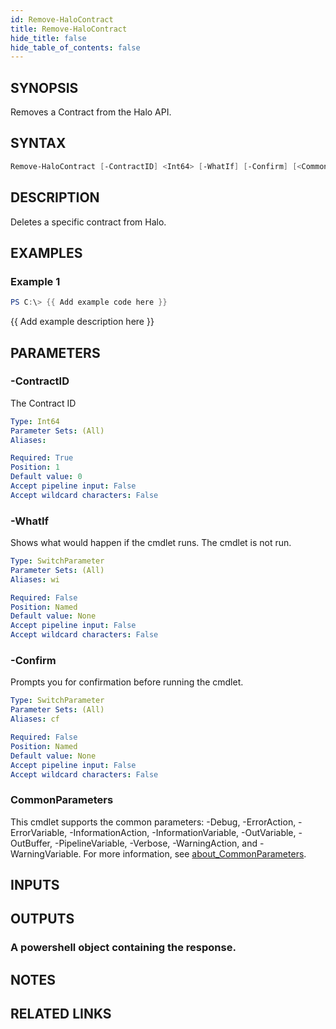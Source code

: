 ```yaml
---
id: Remove-HaloContract
title: Remove-HaloContract
hide_title: false
hide_table_of_contents: false
---
```


## SYNOPSIS

Removes a Contract from the Halo API.

## SYNTAX

```powershell
Remove-HaloContract [-ContractID] <Int64> [-WhatIf] [-Confirm] [<CommonParameters>]
```

## DESCRIPTION

Deletes a specific contract from Halo.

## EXAMPLES

### Example 1

```powershell
PS C:\> {{ Add example code here }}
```

{{ Add example description here }}

## PARAMETERS

### -ContractID

The Contract ID

```yaml
Type: Int64
Parameter Sets: (All)
Aliases:

Required: True
Position: 1
Default value: 0
Accept pipeline input: False
Accept wildcard characters: False
```

### -WhatIf

Shows what would happen if the cmdlet runs.
The cmdlet is not run.

```yaml
Type: SwitchParameter
Parameter Sets: (All)
Aliases: wi

Required: False
Position: Named
Default value: None
Accept pipeline input: False
Accept wildcard characters: False
```

### -Confirm

Prompts you for confirmation before running the cmdlet.

```yaml
Type: SwitchParameter
Parameter Sets: (All)
Aliases: cf

Required: False
Position: Named
Default value: None
Accept pipeline input: False
Accept wildcard characters: False
```

### CommonParameters

This cmdlet supports the common parameters: -Debug, -ErrorAction, -ErrorVariable, -InformationAction, -InformationVariable, -OutVariable, -OutBuffer, -PipelineVariable, -Verbose, -WarningAction, and -WarningVariable. For more information, see [about_CommonParameters](http://go.microsoft.com/fwlink/?LinkID=113216).

## INPUTS

## OUTPUTS

### A powershell object containing the response.

## NOTES

## RELATED LINKS
